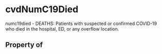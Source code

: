 # cvdNumC19Died

numc19died - DEATHS: Patients with suspected or confirmed COVID-19 who died in the hospital, ED, or any overflow location.

## Property of



